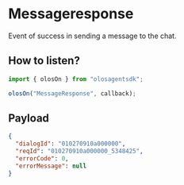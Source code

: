 # Messageresponse

Event of success in sending a message to the chat.

## How to listen?

```js copy
import { olosOn } from "olosagentsdk";

olosOn("MessageResponse", callback);
```

## Payload

```json copy
{
  "dialogId": "010270910a000000",
  "reqId": "010270910a000000_5348425",
  "errorCode": 0,
  "errorMessage": null
}
```

